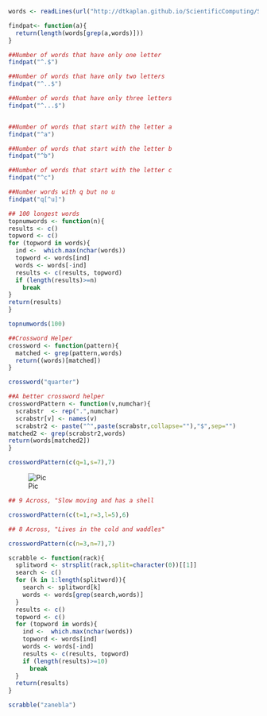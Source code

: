 ```r
words <- readLines(url("http://dtkaplan.github.io/ScientificComputing/Syllabus/Daily/Day-07/word_list_moby_crossword-flat/word_list_moby_crossword.flat.txt"))

findpat<- function(a){
  return(length(words[grep(a,words)]))
}

##Number of words that have only one letter
findpat("^.$")

##Number of words that have only two letters
findpat("^..$")

##Number of words that have only three letters
findpat("^...$")


##Number of words that start with the letter a
findpat("^a")

##Number of words that start with the letter b
findpat("^b")

##Number of words that start with the letter c
findpat("^c")

##Number words with q but no u
findpat("q[^u]")

## 100 longest words
topnumwords <- function(n){
results <- c()
topword <- c()
for (topword in words){
  ind <-  which.max(nchar(words)) 
  topword <- words[ind]
  words <- words[-ind]
  results <- c(results, topword)
  if (length(results)>=n)
    break
}
return(results)
}

topnumwords(100)

##Crossword Helper
crossword <- function(pattern){
  matched <- grep(pattern,words)
  return((words)[matched])
}

crossword("quarter")

##A better crossword helper
crosswordPattern <- function(v,numchar){
  scrabstr  <- rep(".",numchar)
  scrabstr[v] <- names(v)
  scrabstr2 <- paste("^",paste(scrabstr,collapse=""),"$",sep="")
matched2 <- grep(scrabstr2,words)
return(words[matched2])
}

crosswordPattern(c(q=1,s=7),7)
```
![Pic](http://ec2-54-218-188-239.us-west-2.compute.amazonaws.com:8787/files/CS121-Work/Day-09/Crossword2.png)
```r
## 9 Across, "Slow moving and has a shell

crosswordPattern(c(t=1,r=3,l=5),6)

## 8 Across, "Lives in the cold and waddles"

crosswordPattern(c(n=3,n=7),7)

scrabble <- function(rack){
  splitword <- strsplit(rack,split=character(0))[[1]]
  search <- c()
  for (k in 1:length(splitword)){
    search <- splitword[k]
    words <- words[grep(search,words)]
  }
  results <- c()
  topword <- c()
  for (topword in words){
    ind <-  which.max(nchar(words)) 
    topword <- words[ind]
    words <- words[-ind]
    results <- c(results, topword)
    if (length(results)>=10)
      break
  }
  return(results)
}

scrabble("zanebla")
```